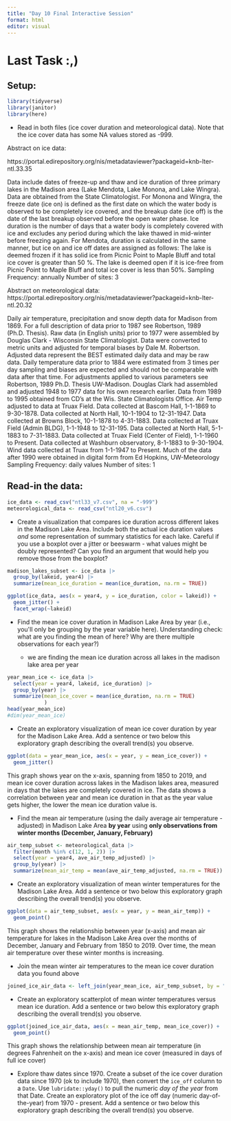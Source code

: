 ```yaml
---
title: "Day 10 Final Interactive Session"
format: html
editor: visual
---
```


# Last Task :,)

## Setup:

```r
library(tidyverse)
library(janitor)
library(here)
```

-   Read in both files (ice cover duration and meteorological data). Note that the ice cover data has some NA values stored as -999.

Abstract on ice data:

https://portal.edirepository.org/nis/metadataviewer?packageid=knb-lter-ntl.33.35	

Data include dates of freeze-up and thaw and ice duration of three primary lakes in the Madison area (Lake Mendota, Lake Monona, and Lake Wingra). Data are obtained from the State Climatologist. For Monona and Wingra, the freeze date (ice on) is defined as the first date on which the water body is observed to be completely ice covered, and the breakup date (ice off) is the date of the last breakup observed before the open water phase. Ice duration is the number of days that a water body is completely covered with ice and excludes any period during which the lake thawed in mid-winter before freezing again. For Mendota, duration is calculated in the same manner, but ice on and ice off dates are assigned as follows: The lake is deemed frozen if it has solid ice from Picnic Point to Maple Bluff and total ice cover is greater than 50 %. The lake is deemed open if it is ice-free from Picnic Point to Maple Bluff and total ice cover is less than 50%. Sampling Frequency: annually Number of sites: 3

Abstract on meteorological data: https://portal.edirepository.org/nis/metadataviewer?packageid=knb-lter-ntl.20.32

Daily air temperature, precipitation and snow depth data for Madison from 1869. For a full description of data prior to 1987 see Robertson, 1989 (Ph.D. Thesis). Raw data (in English units) prior to 1977 were assembled by Douglas Clark - Wisconsin State Climatologist. Data were converted to metric units and adjusted for temporal biases by Dale M. Robertson. Adjusted data represent the BEST estimated daily data and may be raw data. Daily temperature data prior to 1884 were estimated from 3 times per day sampling and biases are expected and should not be comparable with data after that time. For adjustments applied to various parameters see Robertson, 1989 Ph.D. Thesis UW-Madison. Douglas Clark had assembled and adjusted 1948 to 1977 data for his own research earlier. Data from 1989 to 1995 obtained from CD's at the Wis. State Climatologists Office. Air Temp adjusted to data at Truax Field. Data collected at Bascom Hall, 1-1-1869 to 9-30-1878. Data collected at North Hall, 10-1-1904 to 12-31-1947. Data collected at Browns Block, 10-1-1878 to 4-31-1883. Data collected at Truax Field (Admin BLDG), 1-1-1948 to 12-31-195. Data collected at North Hall, 5-1-1883 to 7-31-1883. Data collected at Truax Field (Center of Field), 1-1-1960 to Present. Data collected at Washburn observatory, 8-1-1883 to 9-30-1904. Wind data collected at Truax from 1-1-1947 to Present. Much of the data after 1990 were obtained in digital form from Ed Hopkins, UW-Meteorology Sampling Frequency: daily values Number of sites: 1

## Read-in the data:

```r
ice_data <- read_csv("ntl33_v7.csv", na = "-999")
meteorological_data <- read_csv("ntl20_v6.csv")
```

-   Create a visualization that compares ice duration across different lakes in the Madison Lake Area. Include both the actual ice duration values *and* some representation of summary statistics for each lake. Careful if you use a boxplot over a jitter or beeswarm - what values might be doubly represented? Can you find an argument that would help you remove those from the boxplot?

```r

madison_lakes_subset <- ice_data |> 
  group_by(lakeid, year4) |> 
  summarize(mean_ice_duration = mean(ice_duration, na.rm = TRUE)) 

```

```r
ggplot(ice_data, aes(x = year4, y = ice_duration, color = lakeid)) +
  geom_jitter() +
  facet_wrap(~lakeid)
```

-   Find the mean ice cover duration in Madison Lake Area by year (i.e., you\'ll only be grouping by the year variable here). Understanding check: what are you finding the mean of here? Why are there multiple observations for each year?)

    -   we are finding the mean ice duration across all lakes in the madison lake area per year

```r

year_mean_ice <- ice_data |> 
  select(year = year4, lakeid, ice_duration) |> 
  group_by(year) |> 
  summarize(mean_ice_cover = mean(ice_duration, na.rm = TRUE)
            )
head(year_mean_ice)
#dim(year_mean_ice)
```

-   Create an exploratory visualization of mean ice cover duration by year for the Madison Lake Area. Add a sentence or two below this exploratory graph describing the overall trend(s) you observe.

```r
ggplot(data = year_mean_ice, aes(x = year, y = mean_ice_cover)) +
  geom_jitter()

```

This graph shows year on the x-axis, spanning from 1850 to 2019, and mean ice cover duration across lakes in the Madison lakes area, measured in days that the lakes are completely covered in ice. The data shows a correlation between year and mean ice duration in that as the year value gets higher, the lower the mean ice duration value is.

-   Find the mean air temperature (using the daily average air temperature - adjusted) in Madison Lake Area **by year** using **only observations from winter months (December, January, February)**

```r
air_temp_subset <- meteorological_data |> 
  filter(month %in% c(12, 1, 2)) |> 
  select(year = year4, ave_air_temp_adjusted) |> 
  group_by(year) |> 
  summarize(mean_air_temp = mean(ave_air_temp_adjusted, na.rm = TRUE))
```

-   Create an exploratory visualization of mean winter temperatures for the Madison Lake Area. Add a sentence or two below this exploratory graph describing the overall trend(s) you observe.

```r
ggplot(data = air_temp_subset, aes(x = year, y = mean_air_temp)) +
  geom_point()
```

This graph shows the relationship between year (x-axis) and mean air temperature for lakes in the Madison Lake Area over the months of December, January and February from 1850 to 2019. Over time, the mean air temperature over these winter months is increasing.

-   Join the mean winter air temperatures to the mean ice cover duration data you found above

```r
joined_ice_air_data <- left_join(year_mean_ice, air_temp_subset, by = "year")
```

-   Create an exploratory scatterplot of mean winter temperatures versus mean ice duration. Add a sentence or two below this exploratory graph describing the overall trend(s) you observe.

```r
ggplot(joined_ice_air_data, aes(x = mean_air_temp, mean_ice_cover)) +
  geom_point()
```

This graph shows the relationship between mean air temperature (in degrees Fahrenheit on the x-axis) and mean ice cover (measured in days of full ice cover)

-   Explore thaw dates since 1970. Create a subset of the ice cover duration data since 1970 (ok to include 1970), then convert the `ice_off` column to a `Date`. Use `lubridate::yday()` to pull the numeric *day of the year* from that Date. Create an exploratory plot of the ice off day (numeric day-of-the-year) from 1970 - present. Add a sentence or two below this exploratory graph describing the overall trend(s) you observe.

```r

```
